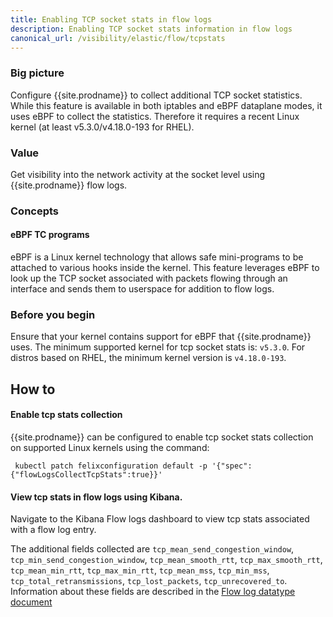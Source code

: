 ```yaml
---
title: Enabling TCP socket stats in flow logs
description: Enabling TCP socket stats information in flow logs
canonical_url: /visibility/elastic/flow/tcpstats
---
```



### Big picture

Configure {{site.prodname}} to collect additional TCP socket statistics. While this feature is available in both iptables and eBPF dataplane modes, it uses eBPF to collect the statistics. Therefore it requires a recent Linux kernel (at least v5.3.0/v4.18.0-193 for RHEL).

### Value

Get visibility into the network activity at the socket level using {{site.prodname}} flow logs.

### Concepts

#### eBPF TC programs

eBPF is a Linux kernel technology that allows safe mini-programs to be attached to various hooks inside the kernel. This feature leverages eBPF to look up the TCP socket associated with packets flowing through an interface and sends them to userspace for addition to flow logs.


### Before you begin

Ensure that your kernel contains support for eBPF that {{site.prodname}} uses. The minimum supported
kernel for tcp socket stats is: `v5.3.0`. For distros based on RHEL, the minimum kernel version is `v4.18.0-193`.

## How to

#### Enable tcp stats collection

{{site.prodname}} can be configured to enable tcp socket stats collection on supported Linux kernels
using the command:

```
 kubectl patch felixconfiguration default -p '{"spec":{"flowLogsCollectTcpStats":true}}'
```
#### View tcp stats in flow logs using Kibana.

Navigate to the Kibana Flow logs dashboard to view tcp stats associated with a flow log entry.

The additional fields collected are `tcp_mean_send_congestion_window`, `tcp_min_send_congestion_window`, `tcp_mean_smooth_rtt`, `tcp_max_smooth_rtt`, 
`tcp_mean_min_rtt`, `tcp_max_min_rtt`, `tcp_mean_mss`, `tcp_min_mss`, `tcp_total_retransmissions`, `tcp_lost_packets`, `tcp_unrecovered_to`.
Information about these fields are described in the [Flow log datatype document](/visibility/elastic/flow/datatypes)

